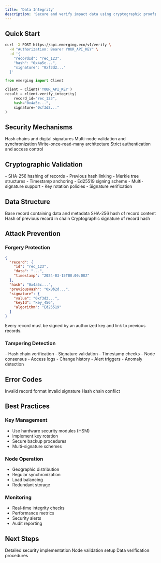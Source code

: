 ```yaml
---
title: 'Data Integrity'
description: 'Secure and verify impact data using cryptographic proofs and distributed consensus'
---
```


## Quick Start

<CodeGroup>

```bash Verify Data Integrity
curl -X POST https://api.emerging.eco/v1/verify \
  -H "Authorization: Bearer YOUR_API_KEY" \
  -d '{
    "recordId": "rec_123",
    "hash": "0x4a5c...",
    "signature": "0xf3d2..."
  }'
```

```python
from emerging import Client

client = Client('YOUR_API_KEY')
result = client.verify_integrity(
    record_id="rec_123",
    hash="0x4a5c...",
    signature="0xf3d2..."
)
```

</CodeGroup>

## Security Mechanisms

<CardGroup>

<Card title="Cryptographic Proofs" icon="lock">
  Hash chains and digital signatures
</Card>

<Card title="Distributed Consensus" icon="network-wired">
  Multi-node validation and synchronization
</Card>

<Card title="Immutable Storage" icon="database">
  Write-once-read-many architecture
</Card>

<Card title="Zero Trust" icon="shield">
  Strict authentication and access control
</Card>

</CardGroup>

## Cryptographic Validation

<AccordionGroup>

<Accordion title="Hash Chains">
- SHA-256 hashing of records
- Previous hash linking
- Merkle tree structures
- Timestamp anchoring
</Accordion>

<Accordion title="Digital Signatures">
- Ed25519 signing scheme
- Multi-signature support
- Key rotation policies
- Signature verification
</Accordion>

</AccordionGroup>

## Data Structure

<ResponseField name="record" type="object" required>
  Base record containing data and metadata
</ResponseField>

<ResponseField name="hash" type="string" required>
  SHA-256 hash of record content
</ResponseField>

<ResponseField name="previousHash" type="string" required>
  Hash of previous record in chain
</ResponseField>

<ResponseField name="signature" type="object" required>
  Cryptographic signature of record hash
</ResponseField>

## Attack Prevention

### Forgery Protection

```json
{
  "record": {
    "id": "rec_123",
    "data": "...",
    "timestamp": "2024-03-15T00:00:00Z"
  },
  "hash": "0x4a5c...",
  "previousHash": "0x8b2d...",
  "signature": {
    "value": "0xf3d2...",
    "keyId": "key_456",
    "algorithm": "Ed25519"
  }
}
```

<Note>
Every record must be signed by an authorized key and link to previous records.
</Note>

### Tampering Detection

<AccordionGroup>

<Accordion title="Real-time Validation">
- Hash chain verification
- Signature validation
- Timestamp checks
- Node consensus
</Accordion>

<Accordion title="Audit Logging">
- Access logs
- Change history
- Alert triggers
- Anomaly detection
</Accordion>

</AccordionGroup>

## Error Codes

<ResponseField name="400" type="error">
  Invalid record format
</ResponseField>

<ResponseField name="401" type="error">
  Invalid signature
</ResponseField>

<ResponseField name="409" type="error">
  Hash chain conflict
</ResponseField>

## Best Practices

### Key Management

- Use hardware security modules (HSM)
- Implement key rotation
- Secure backup procedures
- Multi-signature schemes

### Node Operation

- Geographic distribution
- Regular synchronization
- Load balancing
- Redundant storage

### Monitoring

- Real-time integrity checks
- Performance metrics
- Security alerts
- Audit reporting

## Next Steps

<CardGroup>

<Card title="Security Guide" icon="shield-check">
  Detailed security implementation
</Card>

<Card title="Consensus Protocol" icon="network-wired">
  Node validation setup
</Card>

<Card title="Audit Guide" icon="magnifying-glass">
  Data verification procedures
</Card>

</CardGroup>